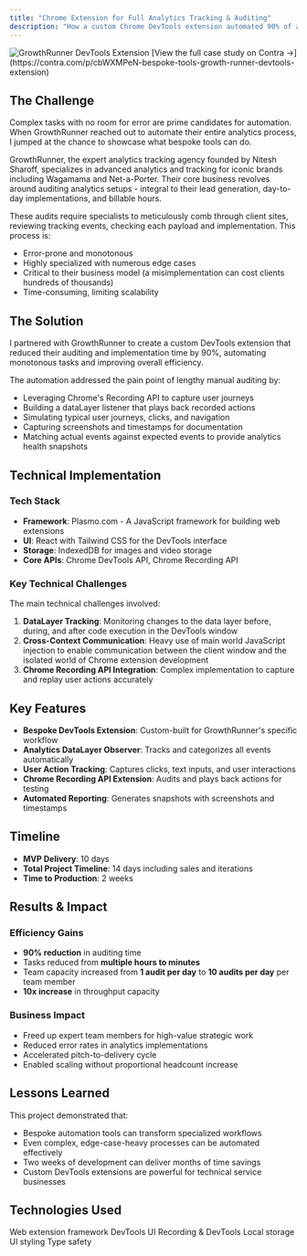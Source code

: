 ```yaml
---
title: "Chrome Extension for Full Analytics Tracking & Auditing"
description: "How a custom Chrome DevTools extension automated 90% of analytics auditing for GrowthRunner, transforming hours of manual tracking verification into minutes"
---
```


<script type="application/ld+json">
{`{
  "@context": "https://schema.org",
  "@type": "Article",
  "headline": "GrowthRunner DevTools Chrome Extension Case Study",
  "description": "How WithSeismic built a Chrome DevTools extension that automated 90% of analytics auditing for GrowthRunner",
  "url": "https://docs.withseismic.com/case-studies/growthrunner-devtools",
  "author": {
    "@type": "Organization",
    "name": "WithSeismic"
  },
  "publisher": {
    "@type": "Organization",
    "name": "WithSeismic"
  },
  "about": {
    "@type": "SoftwareApplication",
    "name": "GrowthRunner DevTools",
    "applicationCategory": "DeveloperApplication",
    "operatingSystem": "Chrome"
  }
}`}
</script>

<img src="/images/growthrunner.png" alt="GrowthRunner DevTools Extension" className="rounded-lg" />

<Note>
[View the full case study on Contra →](https://contra.com/p/cbWXMPeN-bespoke-tools-growth-runner-devtools-extension)
</Note>

## The Challenge

Complex tasks with no room for error are prime candidates for automation. When GrowthRunner reached out to automate their entire analytics process, I jumped at the chance to showcase what bespoke tools can do.

GrowthRunner, the expert analytics tracking agency founded by Nitesh Sharoff, specializes in advanced analytics and tracking for iconic brands including Wagamama and Net-a-Porter. Their core business revolves around auditing analytics setups - integral to their lead generation, day-to-day implementations, and billable hours.

These audits require specialists to meticulously comb through client sites, reviewing tracking events, checking each payload and implementation. This process is:
- Error-prone and monotonous
- Highly specialized with numerous edge cases
- Critical to their business model (a misimplementation can cost clients hundreds of thousands)
- Time-consuming, limiting scalability

## The Solution

I partnered with GrowthRunner to create a custom DevTools extension that reduced their auditing and implementation time by 90%, automating monotonous tasks and improving overall efficiency.

The automation addressed the pain point of lengthy manual auditing by:
- Leveraging Chrome's Recording API to capture user journeys
- Building a dataLayer listener that plays back recorded actions
- Simulating typical user journeys, clicks, and navigation
- Capturing screenshots and timestamps for documentation
- Matching actual events against expected events to provide analytics health snapshots

## Technical Implementation

### Tech Stack
- **Framework**: Plasmo.com - A JavaScript framework for building web extensions
- **UI**: React with Tailwind CSS for the DevTools interface
- **Storage**: IndexedDB for images and video storage
- **Core APIs**: Chrome DevTools API, Chrome Recording API

### Key Technical Challenges

The main technical challenges involved:

1. **DataLayer Tracking**: Monitoring changes to the data layer before, during, and after code execution in the DevTools window
2. **Cross-Context Communication**: Heavy use of main world JavaScript injection to enable communication between the client window and the isolated world of Chrome extension development
3. **Chrome Recording API Integration**: Complex implementation to capture and replay user actions accurately

## Key Features

- **Bespoke DevTools Extension**: Custom-built for GrowthRunner's specific workflow
- **Analytics DataLayer Observer**: Tracks and categorizes all events automatically
- **User Action Tracking**: Captures clicks, text inputs, and user interactions
- **Chrome Recording API Extension**: Audits and plays back actions for testing
- **Automated Reporting**: Generates snapshots with screenshots and timestamps

## Timeline

- **MVP Delivery**: 10 days
- **Total Project Timeline**: 14 days including sales and iterations
- **Time to Production**: 2 weeks

## Results & Impact

### Efficiency Gains
- **90% reduction** in auditing time
- Tasks reduced from **multiple hours to minutes**
- Team capacity increased from **1 audit per day** to **10 audits per day** per team member
- **10x increase** in throughput capacity

### Business Impact
- Freed up expert team members for high-value strategic work
- Reduced error rates in analytics implementations
- Accelerated pitch-to-delivery cycle
- Enabled scaling without proportional headcount increase

## Lessons Learned

This project demonstrated that:
- Bespoke automation tools can transform specialized workflows
- Even complex, edge-case-heavy processes can be automated effectively
- Two weeks of development can deliver months of time savings
- Custom DevTools extensions are powerful for technical service businesses

## Technologies Used

<CardGroup cols={3}>
  <Card title="Plasmo" icon="puzzle">
    Web extension framework
  </Card>
  <Card title="React" icon="react">
    DevTools UI
  </Card>
  <Card title="Chrome APIs" icon="chrome">
    Recording & DevTools
  </Card>
  <Card title="IndexedDB" icon="database">
    Local storage
  </Card>
  <Card title="Tailwind" icon="palette">
    UI styling
  </Card>
  <Card title="TypeScript" icon="code">
    Type safety
  </Card>
</CardGroup>